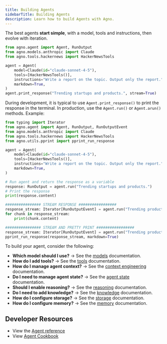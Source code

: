 ```yaml
---
title: Building Agents
sidebarTitle: Building Agents
description: Learn how to build Agents with Agno.
---
```


The best agents **start simple**, with a model, tools and instructions, then evolve with iteration.

```python hackernews_agent.py lines
from agno.agent import Agent, RunOutput
from agno.models.anthropic import Claude
from agno.tools.hackernews import HackerNewsTools

agent = Agent(
    model=Claude(id="claude-sonnet-4-5"),
    tools=[HackerNewsTools()],
    instructions="Write a report on the topic. Output only the report.",
    markdown=True,
)
agent.print_response("Trending startups and products.", stream=True)
```

During development, it is typical to use `Agent.print_response()` to print the response in the terminal. In production, use the `Agent.run()` or `Agent.arun()` methods. Example:

```python
from typing import Iterator
from agno.agent import Agent, RunOutput, RunOutputEvent
from agno.models.anthropic import Claude
from agno.tools.hackernews import HackerNewsTools
from agno.utils.pprint import pprint_run_response

agent = Agent(
    model=Claude(id="claude-sonnet-4-5"),
    tools=[HackerNewsTools()],
    instructions="Write a report on the topic. Output only the report.",
    markdown=True,
)

# Run agent and return the response as a variable
response: RunOutput = agent.run("Trending startups and products.")
# Print the response
print(response.content)

################ STREAM RESPONSE #################
response_stream: Iterator[RunOutputEvent] = agent.run("Trending products", stream=True)
for chunk in response_stream:
    print(chunk.content)

################ STREAM AND PRETTY PRINT #################
response_stream: Iterator[RunOutputEvent] = agent.run("Trending products", stream=True)
pprint_run_response(response_stream, markdown=True)
```

To build your agent, consider the following:

- **Which model should I use?** -> See the [models](/concepts/models/introduction) documentation.
- **How do I add tools?** -> See the [tools](/concepts/agents/tools) documentation.
- **How do I manage agent context?** -> See the [context engineering](/concepts/agents/context) documentation.
- **Do I need to manage agent state?** -> See the [agent state](/concepts/agents/state) documentation.
- **Should I enable reasoning?** -> See the [reasoning](/concepts/reasoning) documentation.
- **Do I need to add knowledge?** -> See the [knowledge](/concepts/agents/knowledge) documentation.
- **How do I configure storage?** -> See the [storage](/concepts/agents/storage) documentation.
- **How do I configure memory?** -> See the [memory](/concepts/agents/memory) documentation.

## Developer Resources

- View the [Agent reference](/reference/agents/agent)
- View [Agent Cookbook](https://github.com/agno-agi/agno/tree/main/cookbook/agents/README.md)
